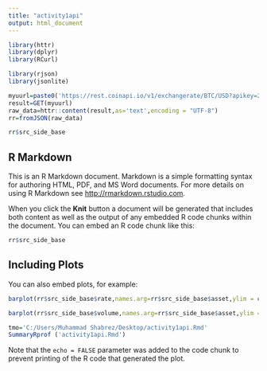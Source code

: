---
title: "activity1api"
output: html_document
---

```{r setup, include=FALSE}

library(httr)
library(dplyr)
library(RCurl)

library(rjson)
library(jsonlite)

myuurl=paste0('https://rest.coinapi.io/v1/exchangerate/BTC/USD?apikey=228BEE43-FC75-4ACE-AEC3-78184279811C')
result=GET(myuurl)
raw_data=httr::content(result,as='text',encoding = "UTF-8")
rr=fromJSON(raw_data)

rr$src_side_base


```

## R Markdown

This is an R Markdown document. Markdown is a simple formatting syntax for authoring HTML, PDF, and MS Word documents. For more details on using R Markdown see <http://rmarkdown.rstudio.com>.

When you click the **Knit** button a document will be generated that includes both content as well as the output of any embedded R code chunks within the document. You can embed an R code chunk like this:

```{r cars}
rr$src_side_base


```

## Including Plots

You can also embed plots, for example:

```{r pressure, echo=FALSE}
barplot(rr$src_side_base$rate,names.arg=rr$src_side_base$asset,ylim = c(61646.80	,61690.61))


```


```{r pressure, echo=FALSE}
barplot(rr$src_side_base$volume,names.arg=rr$src_side_base$asset,ylim = c(2531213,2252587753))
```


```{r pressure, echo=FALSE}
tmo='C:/Users/Muhammad Shabrez/Desktop/activity1api.Rmd'
SummaryRprof ('activity1api.Rmd') 

```

Note that the `echo = FALSE` parameter was added to the code chunk to prevent printing of the R code that generated the plot.
